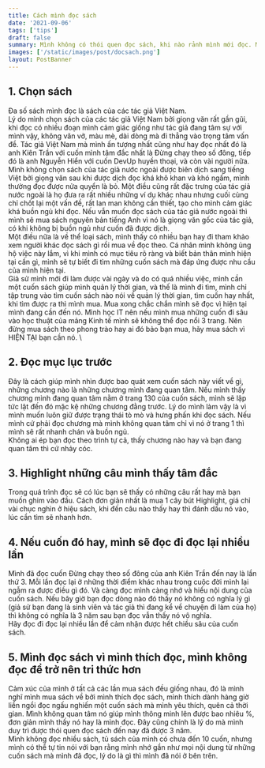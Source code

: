 ```yaml
---
title: Cách mình đọc sách
date: '2021-09-06'
tags: ['tips']
draft: false
summary: Mình không có thói quen đọc sách, khi nào rảnh mình mới đọc. Mình chỉ coi sách là thú vui lúc mình rảnh rỗi, vừa giải trí vừa có thêm kiến thức.
images: ['/static/images/post/docsach.png']
layout: PostBanner
---
```


## 1. Chọn sách

Đa số sách mình đọc là sách của các tác giả Việt Nam. \
Lý do mình chọn sách của các tác giả Việt Nam bởi giọng văn rất gần gũi, khi đọc có nhiều đoạn mình cảm giác giống như tác giả đang tâm sự với mình vậy, không văn vở, màu mè, dài dòng mà đi thẳng vào trọng tâm vấn đề. Tác giả Việt Nam mà mình ấn tượng nhất cũng như hay đọc nhất đó là anh Kiên Trần với cuốn mình tâm đắc nhất là Đừng chạy theo số đông, tiếp đó là anh Nguyễn Hiển với cuốn DevUp huyền thoại, và còn vài người nữa. \
Mình không chọn sách của tác giả nước ngoài được biên dịch sang tiếng Việt bởi giọng văn sau khi được dịch đọc khá khô khan và khó ngấm, mình thường đọc được nửa quyển là bỏ. Một điều cũng rất đặc trưng của tác giả nước ngoài là họ đưa ra rất nhiều những ví dụ khác nhau nhưng cuối cùng chỉ chốt lại một vấn đề, rất lan man không cần thiết, tạo cho mình cảm giác khá buồn ngủ khi đọc. Nếu vẫn muốn đọc sách của tác giả nước ngoài thì mình sẽ mua sách nguyên bản tiếng Anh vì nó là giọng văn gốc của tác giả, có khi không bị buồn ngủ như cuốn đã được dịch. \
Một điều nữa là về thể loại sách, mình thấy có nhiều bạn hay đi tham khảo xem người khác đọc sách gì rồi mua về đọc theo. Cá nhân mình không ủng hộ việc này lắm, vì khi mình có mục tiêu rõ ràng và biết bản thân mình hiện tại cần gì, mình sẽ tự biết đi tìm những cuốn sách mà đáp ứng được nhu cầu của mình hiện tại. \
Giả sử mình mới đi làm được vài ngày và do có quá nhiều việc, mình cần một cuốn sách giúp mình quản lý thời gian, và thế là mình đi tìm, mình chỉ tập trung vào tìm cuốn sách nào nói về quản lý thời gian, tìm cuốn hay nhất, khi tìm được ra thì mình mua. Mua xong chắc chắn mình sẽ đọc vì hiện tại mình đang cần đến nó. Mình học IT nên nếu mình mua những cuốn đi sâu vào học thuật của mảng Kinh tế mình sẽ không thể đọc nổi 3 trang. Nên đừng mua sách theo phong trào hay ai đó bảo bạn mua, hãy mua sách vì HIỆN TẠI bạn cần nó. \

## 2. Đọc mục lục trước

Đây là cách giúp mình nhìn được bao quát xem cuốn sách này viết về gì, những chương nào là những chương mình đang quan tâm. Nếu mình thấy chương mình đang quan tâm nằm ở trang 130 của cuốn sách, mình sẽ lập tức lật đến đó mặc kệ những chương đằng trước. Lý do mình làm vậy là vì mình muốn luôn giữ được trạng thái tò mò và hưng phấn khi đọc sách. Nếu mình cứ phải đọc chương mà mình không quan tâm chỉ vì nó ở trang 1 thì mình sẽ rất nhanh chán và buồn ngủ. \
Không ai ép bạn đọc theo trình tự cả, thấy chương nào hay và bạn đang quan tâm thì cứ nhảy cóc.

## 3. Highlight những câu mình thấy tâm đắc

Trong quá trình đọc sẽ có lúc bạn sẽ thấy có những câu rất hay mà bạn muốn ghim vào đầu. Cách đơn giản nhất là mua 1 cây bút Highlight, giá chỉ vài chục nghìn ở hiệu sách, khi đến câu nào thấy hay thì đánh dấu nó vào, lúc cần tìm sẽ nhanh hơn.

## 4. Nếu cuốn đó hay, mình sẽ đọc đi đọc lại nhiều lần

Mình đã đọc cuốn Đừng chạy theo số đông của anh Kiên Trần đến nay là lần thứ 3. Mỗi lần đọc lại ở những thời điểm khác nhau trong cuộc đời mình lại ngẫm ra được điều gì đó. Và càng đọc mình càng nhớ và hiểu nội dung của cuốn sách. Nếu bây giờ bạn đọc dòng nào đó thấy nó không có nghĩa lý gì (giả sử bạn đang là sinh viên và tác giả thì đang kể về chuyện đi làm của họ) thì không có nghĩa là 3 năm sau bạn đọc vẫn thấy nó vô nghĩa. \
Hãy đọc đi đọc lại nhiều lần để cảm nhận được hết chiều sâu của cuốn sách.

## 5. Mình đọc sách vì mình thích đọc, mình không đọc để trở nên tri thức hơn

Cảm xúc của mình ở tất cả các lần mua sách đều giống nhau, đó là mình nghĩ mình mua sách về bởi mình thích đọc sách, mình thích dành hàng giờ liền ngồi đọc ngấu nghiến một cuốn sách mà mình yêu thích, quên cả thời gian. Mình không quan tâm nó giúp mình thông minh lên được bao nhiêu %, đơn giản mình thấy nó hay là mình đọc. Đây cũng chính là lý do mà mình duy trì được thói quen đọc sách đến nay đã được 3 năm. \
Mình không đọc nhiều sách, tủ sách của mình có chưa đến 10 cuốn, nhưng mình có thể tự tin nói với bạn rằng mình nhớ gần như mọi nội dung từ những cuốn sách mà mình đã đọc, lý do là gì thì mình đã nói ở bên trên.
